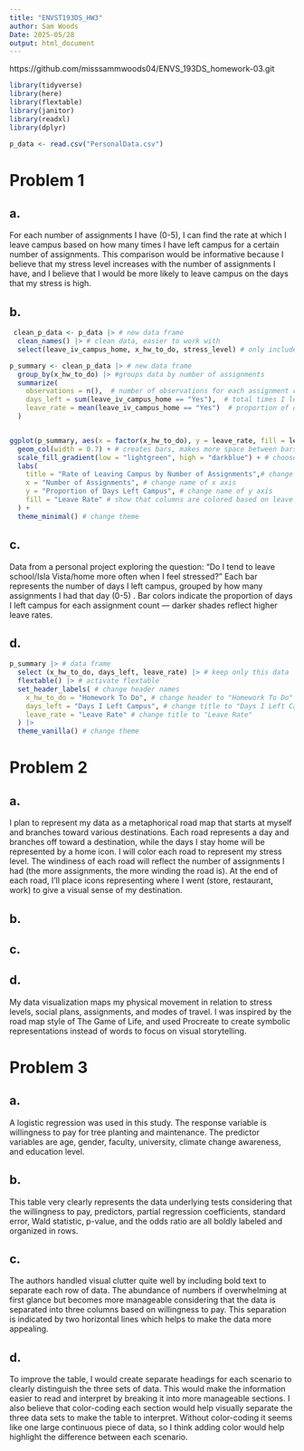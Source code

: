 ```yaml
---
title: "ENVST193DS_HW3"
author: Sam Woods
Date: 2025-05/28
output: html_document
---
```


https://github.com/misssammwoods04/ENVS_193DS_homework-03.git

```r

library(tidyverse)
library(here)
library(flextable)
library(janitor)
library(readxl)
library(dplyr)

p_data <- read.csv("PersonalData.csv")

```


# Problem 1

## a.         

For each number of assignments I have (0-5), I can find the rate at which I leave campus based on how many times I have left campus for a certain number of assignments. This comparison would be informative because I believe that my stress level increases with the number of assignments I have, and I believe that I would be more likely to leave campus on the days that my stress is high. 

## b.
```r
 clean_p_data <- p_data |> # new data frame
  clean_names() |> # clean data, easier to work with 
  select(leave_iv_campus_home, x_hw_to_do, stress_level) # only include this data
```


```r
p_summary <- clean_p_data |> # new data frame
  group_by(x_hw_to_do) |> #groups data by number of assignments
  summarize( 
    observations = n(),  # number of observations for each assignment count
    days_left = sum(leave_iv_campus_home == "Yes"),  # total times I left
    leave_rate = mean(leave_iv_campus_home == "Yes")  # proportion of days I left
  ) 


ggplot(p_summary, aes(x = factor(x_hw_to_do), y = leave_rate, fill = leave_rate)) + # data frame, set x and y axis, color based on leave_rate
  geom_col(width = 0.7) + # creates bars, makes more space between bars
  scale_fill_gradient(low = "lightgreen", high = "darkblue") + # choose gradient colors
  labs(
    title = "Rate of Leaving Campus by Number of Assignments",# change title
    x = "Number of Assignments", # change name of x axis
    y = "Proportion of Days Left Campus", # change name of y axis
    fill = "Leave Rate" # show that columns are colored based on leave rate
  ) +
  theme_minimal() # change theme
```


## c. 

Data from a personal project exploring the question: "Do I tend to leave school/Isla Vista/home more often when I feel stressed?" Each bar represents the number of days I left campus, grouped by how many assignments I had that day (0-5) . Bar colors indicate the proportion of days I left campus for each assignment count — darker shades reflect higher leave rates.



## d. 

```r

p_summary |> # data frame
  select (x_hw_to_do, days_left, leave_rate) |> # keep only this data
  flextable() |> # activate flextable
  set_header_labels( # change header names
    x_hw_to_do = "Homework To Do", # change header to "Homework To Do"
    days_left = "Days I Left Campus", # change title to "Days I Left Campus"
    leave_rate = "Leave Rate" # change title to "Leave Rate"
  ) |> 
  theme_vanilla() # change theme


```


# Problem 2

## a.

I plan to represent my data as a metaphorical road map that starts at myself and branches toward various destinations. Each road represents a day and branches off toward a destination, while the days I stay home will be represented by a home icon. I will color each road to represent my stress level. The windiness of each road will reflect the number of assignments I had (the more assignments, the more winding the road is). At the end of each road, I’ll place icons representing where I went (store, restaurant, work) to give a visual sense of my destination. 


## b.


## c.


## d. 

My data visualization maps my physical movement in relation to stress levels, social plans, assignments, and modes of travel. I was inspired by the road map style of The Game of Life, and used Procreate to create symbolic representations instead of words to focus on visual storytelling.


# Problem 3

## a. 

A logistic regression was used in this study. The response variable is willingness to pay for tree planting and maintenance. The predictor variables are age, gender, faculty, university, climate change awareness, and education level.

## b.

This table very clearly represents the data underlying tests considering that the willingness to pay, predictors, partial regression coefficients, standard error, Wald statistic, p-value, and the odds ratio are all boldly labeled and organized in rows. 

## c.

The authors handled visual clutter quite well by including bold text to separate each row of data. The abundance of numbers if overwhelming at first glance but becomes more manageable considering that the data is separated into three columns based on willingness to pay. This separation is indicated by two horizontal lines which helps to make the data more appealing. 

## d.

To improve the table, I would create separate headings for each scenario to clearly distinguish the three sets of data. This would make the information easier to read and interpret by breaking it into more manageable sections. I also believe that color-coding each section would help visually separate the three data sets to make the table to interpret. Without color-coding it seems like one large continuous piece of data, so I think adding color would help highlight the difference between each scenario. 

